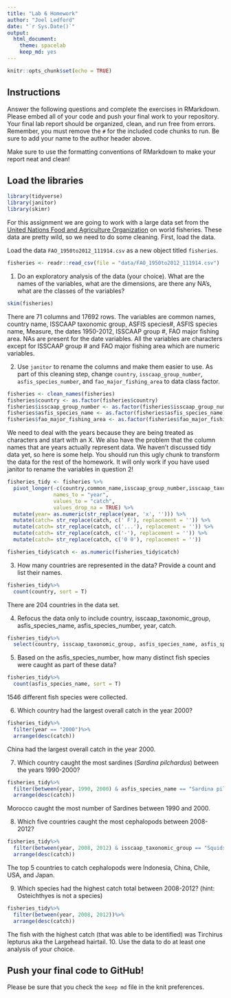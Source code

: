 ```yaml
---
title: "Lab 6 Homework"
author: "Joel Ledford"
date: "`r Sys.Date()`"
output:
  html_document: 
    theme: spacelab
    keep_md: yes
---
```


```r
knitr::opts_chunk$set(echo = TRUE)
```

## Instructions
Answer the following questions and complete the exercises in RMarkdown. Please embed all of your code and push your final work to your repository. Your final lab report should be organized, clean, and run free from errors. Remember, you must remove the `#` for the included code chunks to run. Be sure to add your name to the author header above.  

Make sure to use the formatting conventions of RMarkdown to make your report neat and clean!  

## Load the libraries
```r
library(tidyverse)
library(janitor)
library(skimr)
```

For this assignment we are going to work with a large data set from the [United Nations Food and Agriculture Organization](http://www.fao.org/about/en/) on world fisheries. These data are pretty wild, so we need to do some cleaning. First, load the data.  

Load the data `FAO_1950to2012_111914.csv` as a new object titled `fisheries`.
```r
fisheries <- readr::read_csv(file = "data/FAO_1950to2012_111914.csv")
```

1. Do an exploratory analysis of the data (your choice). What are the names of the variables, what are the dimensions, are there any NA's, what are the classes of the variables?  
```r
skim(fisheries)
```
There are 71 columns and 17692 rows. The variables are common names, country name, ISSCAAP taxonomic group, ASFIS species#, ASFIS species name, Measure, the dates 1950-2012, ISSCAAP group #, FAO major fishing area. NAs are present for the date variables. All the variables are characters except for ISSCAAP group # and FAO major fishing area which are numeric variables. 

2. Use `janitor` to rename the columns and make them easier to use. As part of this cleaning step, change `country`, `isscaap_group_number`, `asfis_species_number`, and `fao_major_fishing_area` to data class factor. 
```r
fisheries <- clean_names(fisheries)
fisheries$country <- as.factor(fisheries$country)
fisheries$isscaap_group_number <- as.factor(fisheries$isscaap_group_number)
fisheries$asfis_species_name <- as.factor(fisheries$asfis_species_name)
fisheries$fao_major_fishing_area <- as.factor(fisheries$fao_major_fishing_area)
```

We need to deal with the years because they are being treated as characters and start with an X. We also have the problem that the column names that are years actually represent data. We haven't discussed tidy data yet, so here is some help. You should run this ugly chunk to transform the data for the rest of the homework. It will only work if you have used janitor to rename the variables in question 2!
```r
fisheries_tidy <- fisheries %>% 
  pivot_longer(-c(country,common_name,isscaap_group_number,isscaap_taxonomic_group,asfis_species_number,asfis_species_name,fao_major_fishing_area,measure),
               names_to = "year",
               values_to = "catch",
               values_drop_na = TRUE) %>% 
  mutate(year= as.numeric(str_replace(year, 'x', ''))) %>% 
  mutate(catch= str_replace(catch, c(' F'), replacement = '')) %>% 
  mutate(catch= str_replace(catch, c('...'), replacement = '')) %>% 
  mutate(catch= str_replace(catch, c('-'), replacement = '')) %>% 
  mutate(catch= str_replace(catch, c('0 0'), replacement = ''))

fisheries_tidy$catch <- as.numeric(fisheries_tidy$catch)
```

3. How many countries are represented in the data? Provide a count and list their names.
```r
fisheries_tidy%>%
  count(country, sort = T)
```
There are 204 countries in the data set.

4. Refocus the data only to include country, isscaap_taxonomic_group, asfis_species_name, asfis_species_number, year, catch.
```r
fisheries_tidy%>%
  select(country, isscaap_taxonomic_group, asfis_species_name, asfis_species_number, year, catch)
```

5. Based on the asfis_species_number, how many distinct fish species were caught as part of these data?
```r
fisheries_tidy%>%
  count(asfis_species_name, sort = T)
```
1546 different fish species were collected.

6. Which country had the largest overall catch in the year 2000?
```r
fisheries_tidy%>%
  filter(year == "2000")%>%
  arrange(desc(catch))
```
China had the largest overall catch in the year 2000.

7. Which country caught the most sardines (_Sardina pilchardus_) between the years 1990-2000?
```r
fisheries_tidy%>%
  filter(between(year, 1990, 2000) & asfis_species_name == "Sardina pilchardus")%>%
  arrange(desc(catch))
```
Morocco caught the most number of Sardines between 1990 and 2000.

8. Which five countries caught the most cephalopods between 2008-2012?
```r
fisheries_tidy%>%
  filter(between(year, 2008, 2012) & isscaap_taxonomic_group == "Squids, cuttlefishes, octopuses")%>%
  arrange(desc(catch))
```
The top 5 countries to catch cephalopods were Indonesia, China, Chile, USA, and Japan.

9. Which species had the highest catch total between 2008-2012? (hint: Osteichthyes is not a species)
```r
fisheries_tidy%>%
  filter(between(year, 2008, 2012))%>%
  arrange(desc(catch))
```
The fish with the highest catch (that was able to be identified) was Tirchirus lepturus aka the Largehead hairtail.
10. Use the data to do at least one analysis of your choice.

## Push your final code to GitHub!
Please be sure that you check the `keep md` file in the knit preferences.   